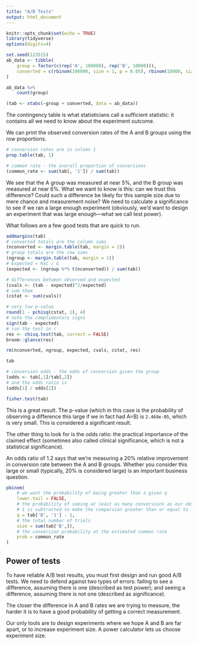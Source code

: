 ```yaml
---
title: "A/B Tests"
output: html_document
---
```


```r
knitr::opts_chunk$set(echo = TRUE)
library(tidyverse)
options(digits=4)
```


```r
set.seed(123515)
ab_data <- tibble(
    group = factor(c(rep('A', 100000), rep('B', 10000))),
    converted = c(rbinom(100000, size = 1, p = 0.05), rbinom(10000, size = 1, p = 0.055))
)
```

```r
ab_data %>% 
    count(group)
```



```r
(tab <- xtabs(~group + converted, data = ab_data))
```

The contingency table is what statisticians call a sufficient statistic: it contains all we need to know about the experiment outcome. 

We can print the observed conversion rates of the A and B groups using the row proportions.

```r
# conversion rates are in column 1
prop.table(tab, 1)
```

```r
# common rate - the overall proportion of conversions
(common_rate <- sum(tab[, '1']) / sum(tab))
```


We see that the A group was measured at near 5%, and the B group was measured at near 6%. What we want to know is this: can we trust this difference? Could such a difference be likely for this sample size due to mere chance and measurement noise? We need to calculate a significance to see if we ran a large enough experiment (obviously, we’d want to design an experiment that was large enough—what we call test power).

What follows are a few good tests that are quick to run.

```r
addmargins(tab)
# converted totals are the column sums
(nconverted <- margin.table(tab, margin = 2))
# group totals are the row sums
(ngroup <- margin.table(tab, margin = 1))
# Expected = RxC / G
(expected <- (ngroup %*% t(nconverted)) / sum(tab))
```

```r
# differences between observed and expected
(cvals <- (tab - expected)^2/expected)
# sum them
(cstat <- sum(cvals))
```

```r
# very low p-value
round(1 - pchisq(cstat, 1), 4)
# note the complimentary signs
sign(tab - expected)
# run the test in r
res <- chisq.test(tab, correct = FALSE)
broom::glance(res)
```

```r
rm(nconverted, ngroup, expected, cvals, cstat, res)
```


```r
tab
```

```r
# conversion odds - the odds of conversion given the group
(odds <- tab[,1]/tab[,2])
# and the odds ratio is
(odds[1] / odds[2])
```


```r
fisher.test(tab)
```

This is a great result. The p-value (which in this case is the probability of observing a difference this large if we in fact had A=B) is `2.469e-05`, which is very small. This is considered a significant result.

The other thing to look for is the odds ratio: the practical importance of the claimed effect (sometimes also called clinical significance, which is not a statistical significance).

An odds ratio of 1.2 says that we’re measuring a 20% relative improvement in conversion rate between the A and B groups. Whether you consider this large or small (typically, 20% is considered large) is an important business question.



```r
pbinom(
    # we want the probability of being greater than a given q
    lower.tail = FALSE,
    # the probability of seeing at least as many conversions as our observed B group did
    # 1 is subtracted to make the comparsion greater than or equal to
    q = tab['B', '1'] - 1,
    # the total number of trials
    size = sum(tab['B',]),
    # the conversion probability at the estimated common rate
    prob = common_rate
)
```


## Power of tests


To have reliable A/B test results, you must first design and run good A/B tests. We need to defend against two types of errors: failing to see a difference, assuming there is one (described as test power); and seeing a difference, assuming there is not one (described as significance). 

The closer the difference in A and B rates we are trying to measure, the harder it is to have a good probability of getting a correct measurement.

Our only tools are to design experiments where we hope A and B are far apart, or to increase experiment size. A power calculator lets us choose experiment size.